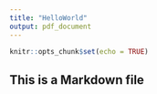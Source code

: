 ```yaml
---
title: "HelloWorld"
output: pdf_document
---
```


```r
knitr::opts_chunk$set(echo = TRUE)
```

## This is a Markdown file ##
